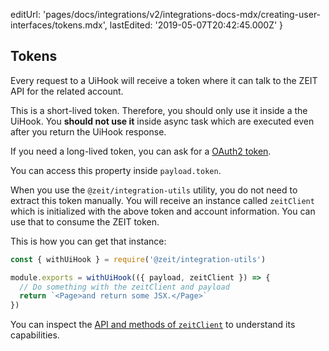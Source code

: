   editUrl:
    'pages/docs/integrations/v2/integrations-docs-mdx/creating-user-interfaces/tokens.mdx',
  lastEdited: '2019-05-07T20:42:45.000Z'
}

## Tokens

Every request to a UiHook will receive a token where it can talk to the ZEIT API for the related account.

This is a short-lived token. Therefore, you should only use it inside a the UiHook. You **should not use it** inside async task which are executed even after you return the UiHook response.

If you need a long-lived token, you can ask for a [OAuth2 token](https://www.notion.so/zeithq/Building-OAuth-Apps-2ff4b3638269466e87e2b1c68337eeb1).

You can access this property inside `payload.token`.

When you use the `@zeit/integration-utils` utility, you do not need to extract this token manually. You will receive an instance called `zeitClient` which is initialized with the above token and account information. You can use that to consume the ZEIT token.

This is how you can get that instance:

```js
const { withUiHook } = require('@zeit/integration-utils')

module.exports = withUiHook(({ payload, zeitClient }) => {
  // Do something with the zeitClient and payload
  return `<Page>and return some JSX.</Page>`
})
```

You can inspect the [API and methods of `zeitClient`](https://github.com/zeit/integration-utils/blob/master/src/zeit-client.ts) to understand its capabilities.
